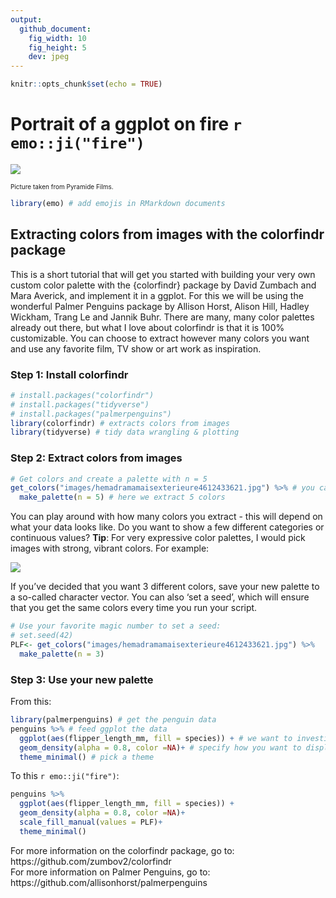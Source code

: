 ```yaml
---
output: 
  github_document:
    fig_width: 10
    fig_height: 5
    dev: jpeg
---
```


```r
knitr::opts_chunk$set(echo = TRUE)
```

# Portrait of a ggplot on fire `r emo::ji("fire")`

![](images/Pal-03-Portrait-of-a-lady-on-fire.png)

<font size="1"> Picture taken from Pyramide Films.</font>

```r
library(emo) # add emojis in RMarkdown documents
```

## Extracting colors from images with the colorfindr package
This is a short tutorial that will get you started with building your very own custom color palette with the {colorfindr} package by David Zumbach and Mara Averick, and implement it in a ggplot. For this we will be using the wonderful Palmer Penguins package by Allison Horst, Alison Hill, Hadley Wickham, Trang Le and Jannik Buhr. There are many, many color palettes already out there, but what I love about colorfindr is that it is 100% customizable. You can choose to extract however many colors you want and use any favorite film, TV show or art work as inspiration.  

### Step 1: Install colorfindr  
```r
# install.packages("colorfindr") 
# install.packages("tidyverse") 
# install.packages("palmerpenguins")
library(colorfindr) # extracts colors from images
library(tidyverse) # tidy data wrangling & plotting
```

### Step 2: Extract colors from images
```r
# Get colors and create a palette with n = 5 
get_colors("images/hemadramamaisexterieure4612433621.jpg") %>% # you can reference a local file on your computer or a jpg web address
  make_palette(n = 5) # here we extract 5 colors
```

You can play around with how many colors you extract - this will depend on what your data looks like. Do you want to show a few different categories or continuous values? **Tip**: For very expressive color palettes, I would pick images with strong, vibrant colors. For example:  

![](images/Ponyo-palette.png)

If you've decided that you want 3 different colors, save your new palette to a so-called character vector. You can also 'set a seed', which will ensure that you get the same colors every time you run your script.  
```r
# Use your favorite magic number to set a seed:
# set.seed(42)
PLF<- get_colors("images/hemadramamaisexterieure4612433621.jpg") %>% 
  make_palette(n = 3)
```

### Step 3: Use your new palette

From this:
```r
library(palmerpenguins) # get the penguin data
penguins %>% # feed ggplot the data
  ggplot(aes(flipper_length_mm, fill = species)) + # we want to investigate the flipper length of our penguin friends
  geom_density(alpha = 0.8, color =NA)+ # specify how you want to display the data
  theme_minimal() # pick a theme
```

To this `r emo::ji("fire")`:
```r
penguins %>%
  ggplot(aes(flipper_length_mm, fill = species)) +
  geom_density(alpha = 0.8, color =NA)+
  scale_fill_manual(values = PLF)+
  theme_minimal()
```

For more information on the colorfindr package, go to: https://github.com/zumbov2/colorfindr  
For more information on Palmer Penguins, go to: https://github.com/allisonhorst/palmerpenguins  